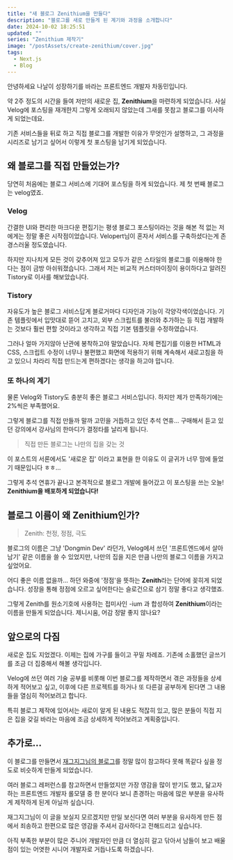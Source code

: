 ```yaml
---
title: "새 블로그 Zenithium을 만들다"
description: "블로그를 새로 만들게 된 계기와 과정을 소개합니다"
date: 2024-10-02 18:25:51
updated: ""
series: "Zenithium 제작기"
image: "/postAssets/create-zenithium/cover.jpg"
tags:
  - Next.js
  - Blog
---
```


안녕하세요 나날이 성장하기를 바라는 프론트엔드 개발자 차동민입니다.

약 2주 정도의 시간을 들여 저만의 새로운 집, **Zenithium**을 마련하게 되었습니다.
사실 Velog에 포스팅을 재개한지 그렇게 오래되지 않았는데 그새를 못참고 블로그를 이사하게 되었는데요.

기존 서비스들을 뒤로 하고 직접 블로그를 개발한 이유가 무엇인가 설명하고, 그 과정을 시리즈로 남기고 싶어서 이렇게 첫 포스팅을 남기게 되었습니다.

## 왜 블로그를 직접 만들었는가?

당연히 처음에는 블로그 서비스에 기대어 포스팅을 하게 되었습니다. 제 첫 번째 블로그는 velog였죠.

### Velog

간결한 UI와 편리한 마크다운 편집기는 평생 블로그 포스팅이라는 것을 해본 적 없는 저에게는 정말 좋은 시작점이었습니다. Velopert님이 혼자서 서비스를 구축하셨다는게 존경스러울 정도였습니다.

하지만 지나치게 모든 것이 갖추어져 있고 모두가 같은 스타일의 블로그를 이용해야 한다는 점이 금방 아쉬워졌습니다. 그래서 저는 비교적 커스터마이징이 용이하다고 알려진 Tistory로 이사를 해보았습니다.

### Tistory

자유도가 높은 블로그 서비스답게 블로거마다 디자인과 기능이 각양각색이었습니다. 기존 템플릿에서 입맛대로 뜯어 고치고, 외부 스크립트를 불러와 추가하는 등 직접 개발하는 것보다 훨씬 편할 것이라고 생각하고 직접 기본 템플릿을 수정하였습니다.

그러나 얼마 가지않아 난관에 봉착하고야 말았습니다. 자체 편집기를 이용한 HTML과 CSS, 스크립트 수정이 너무나 불편했고 화면에 적용하기 위해 계속해서 새로고침을 하고 있으니 차라리 직접 만드는게 편하겠다는 생각을 하고야 맙니다.

### 또 하나의 계기

물론 Velog와 Tistory도 충분히 좋은 블로그 서비스입니다. 하지만 제가 만족하기에는 2%씩은 부족했어요.

그렇게 블로그를 직접 만들까 말까 고민을 거듭하고 있던 추석 연휴...
구매해서 듣고 있던 강의에서 강사님의 한마디가 결정타를 날리게 됩니다.

> 직접 만든 블로그는 나만의 집을 갖는 것

이 포스트의 서론에서도 '새로운 집' 이라고 표현을 한 이유도 이 글귀가 너무 맘에 들었기 때문입니다 ㅎㅎ...

그렇게 추석 연휴가 끝나고 본격적으로 블로그 개발에 들어갔고 이 포스팅을 쓰는 오늘!
**Zenithium을 배포하게 되었습니다!**

## 블로그 이름이 왜 Zenithium인가?

> Zenith: 천정, 정점, 극도

블로그의 이름은 그냥 'Dongmin Dev' 라던가, Velog에서 쓰던 '프론트엔드에서 살아남기' 같은 이름을 쓸 수 있었지만, 나만의 집을 지은 만큼 나만의 블로그 이름을 가지고 싶었어요.

어디 좋은 이름 없을까... 하던 와중에 '정점'을 뜻하는 **Zenith**라는 단어에 꽂히게 되었습니다. 성장을 통해 정점에 오르고 싶어한다는 슬로건으로 삼기 정말 좋다고 생각했죠.

그렇게 Zenith를 원소기호에 사용하는 접미사인 -ium 과 합성하여 **Zenithium**이라는 이름을 만들게 되었습니다.
제니시움, 어감 정말 좋지 않나요?

## 앞으로의 다짐

새로운 집도 지었겠다. 이제는 집에 가구를 들이고 꾸밀 차례죠. 기존에 소홀했던 글쓰기를 조금 더 집중해서 해볼 생각입니다.

Velog에 쓰던 여러 기술 공부를 비롯해 이번 블로그를 제작하면서 겪은 과정들을 상세하게 적어보고 싶고, 이후에 다른 프로젝트를 하거나 또 다른걸 공부하게 된다면 그 내용들을 열심히 적어보려고 합니다.

특히 블로그 제작에 있어서는 새로이 알게 된 내용도 적잖히 있고, 많은 분들이 직접 지은 집을 갖길 바라는 마음에 조금 상세하게 적어보려고 계획중입니다.

## 추가로...

이 블로그를 만들면서 [재그지그님의 블로그](https://wormwlrm.github.io/)를 정말 많이 참고하다 못해 똑같다 싶을 정도로 비슷하게 만들게 되었습니다.

여러 블로그 레퍼런스를 참고하면서 만들었지만 가장 영감을 많이 받기도 했고, 닮고자 하는 프론트엔드 개발자 롤모델 중 한 분이다 보니 존경하는 마음에 많은 부분을 유사하게 제작하게 된게 아닐까 싶습니다.

재그지그님이 이 글을 보실지 모르겠지만 만일 보신다면 여러 부분을 유사하게 만든 점에서 죄송하고 한편으로 많은 영감을 주셔서 감사하다고 전해드리고 싶습니다.

아직 부족한 부분이 많은 주니어 개발자인 만큼 더 열심히 갈고 닦아서 남들이 보고 배울 점이 있는 어엿한 시니어 개발자로 거듭나도록 하겠습니다.
